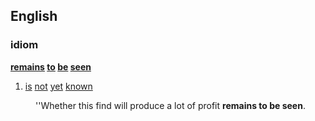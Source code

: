 ==English==

===idiom===

'''[[remains]] [[to]] [[be]] [[seen]]'''

#{{idiom}} [[is]] [[not]] [[yet]] [[known]]

:''Whether this find will produce a lot of profit '''remains to be seen'''.